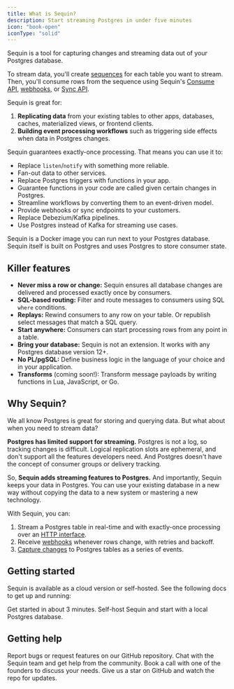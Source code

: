 ```yaml
---
title: What is Sequin?
description: Start streaming Postgres in under five minutes
icon: "book-open"
iconType: "solid"
---
```


Sequin is a tool for capturing changes and streaming data out of your Postgres database.

To stream data, you'll create [sequences](/how-sequin-works#sequences) for each table you want to stream. Then, you'll consume rows from the sequence using Sequin's [Consume API](/how-sequin-works#consume-api), [webhooks](/how-sequin-works#webhooks), or [Sync API](/how-sequin-works#sync-api).

Sequin is great for:

1. **Replicating data** from your existing tables to other apps, databases, caches, materialized views, or frontend clients.
2. **Building event processing workflows** such as triggering side effects when data in Postgres changes.

Sequin guarantees exactly-once processing. That means you can use it to:

* Replace `listen`/`notify` with something more reliable.
* Fan-out data to other services.
* Replace Postgres triggers with functions in your app.
* Guarantee functions in your code are called given certain changes in Postgres.
* Streamline workflows by converting them to an event-driven model.
* Provide webhooks or sync endpoints to your customers.
* Replace Debezium/Kafka pipelines.
* Use Postgres instead of Kafka for streaming use cases.

Sequin is a Docker image you can run next to your Postgres database. Sequin itself is built on Postgres and uses Postgres to store consumer state.

## Killer features

- **Never miss a row or change:** Sequin ensures all database changes are delivered and processed exactly once by consumers.
- **SQL-based routing:** Filter and route messages to consumers using SQL `where` conditions.
- **Replays:** Rewind consumers to any row on your table. Or republish select messages that match a SQL query.
- **Start anywhere:** Consumers can start processing rows from any point in a table.
- **Bring your database:** Sequin is not an extension. It works with any Postgres database version 12\+.
- **No PL/pgSQL:** Define business logic in the language of your choice and in your application.
- **Transforms** (coming soon!): Transform message payloads by writing functions in Lua, JavaScript, or Go.

## Why Sequin?

We all know Postgres is great for storing and querying data. But what about when you need to stream data?

**Postgres has limited support for streaming.** Postgres is not a log, so tracking changes is difficult. Logical replication slots are ephemeral, and don't support all the features developers need. And Postgres doesn't have the concept of consumer groups or delivery tracking.

So, **Sequin adds streaming features to Postgres.** And importantly, Sequin keeps your data in Postgres. You can use your existing database in a new way without copying the data to a new system or mastering a new technology.

With Sequin, you can:

1. Stream a Postgres table in real-time and with exactly-once processing over an [HTTP interface](/how-sequin-works#consume-api).
2. Receive [webhooks](/how-sequin-works#webhooks) whenever rows change, with retries and backoff.
3. [Capture changes](/how-sequin-works#wal-pipelines) to Postgres tables as a series of events.

## Getting started

Sequin is available as a cloud version or self-hosted. See the following docs to get up and running:

<Card title="Cloud Quickstart" icon="cloud" href="/quickstart" horizontal>
  Get started in about 3 minutes.
</Card>
<Card title="Self-hosted Quickstart" icon="docker" href="/self-hosting/docker-compose" horizontal>
  Self-host Sequin and start with a local Postgres database.
</Card>

## Getting help
<CardGroup>
  <Card title="Open an issue" icon="github" href="https://github.com/sequinstream/sequin">
    Report bugs or request features on our GitHub repository.
  </Card>
  <Card title="Join our Discord" icon="discord" href="https://discord.gg/BV8wFXvNtY">
    Chat with the Sequin team and get help from the community.
  </Card>
  <Card title="Schedule a call" icon="phone" href="https://calendly.com/sequin_io/vip-meeting">
    Book a call with one of the founders to discuss your needs.
  </Card>
  <Card title="Stay updated" icon="star" href="https://sequinstream.com/alpha">
    Give us a star on GitHub and watch the repo for updates.
  </Card>
</CardGroup>
